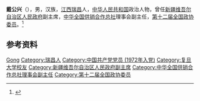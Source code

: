 '''戴公兴'''（{{bd|1954年|1月|}}），男，汉族，[[江西|江西]][[瑞昌|瑞昌]]人，[[中华人民共和国|中华人民共和国]]政治人物，曾任[[新疆维吾尔自治区人民政府|新疆维吾尔自治区人民政府]]副主席，[[中华全国供销合作总社|中华全国供销合作总社]]理事会副主任，[[第十二届全国政协委员|第十二届全国政协委员]]。<ref>{{Cite web|title=戴公兴　简历|url=http://www.chnfdc.org/about/?51.html|accessdate=2020-10-04|work=中国治理荒漠化基金会|archive-date=2020-10-08|archive-url=https://web.archive.org/web/20201008053405/http://www.chnfdc.org/about/?51.html|dead-url=no}}</ref>

== 参考资料 ==
{{reflist}}

{{中国人物小作品}}

{{Authority control}}
{{DEFAULTSORT:Dai戴}}
[[Category:戴姓|Gong]]
[[Category:瑞昌人|Category:瑞昌人]]
[[Category:中国共产党党员_(1972年入党)|Category:中国共产党党员 (1972年入党)]]
[[Category:复旦大学校友|Category:复旦大学校友]]
[[Category:新疆维吾尔自治区人民政府副主席|Category:新疆维吾尔自治区人民政府副主席]]
[[Category:中华全国供销合作总社理事会副主任|Category:中华全国供销合作总社理事会副主任]]
[[Category:第十二届全国政协委员|Category:第十二届全国政协委员]]